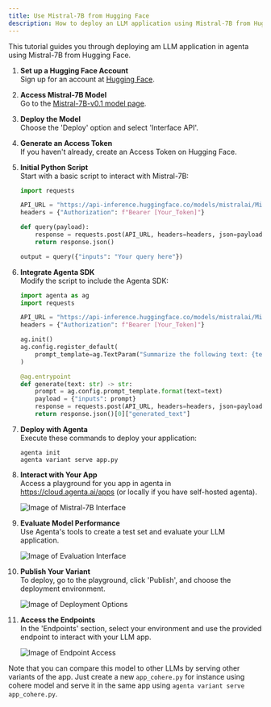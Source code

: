 ```yaml
---
title: Use Mistral-7B from Hugging Face
description: How to deploy an LLM application using Mistral-7B from Hugging Face'
---
```


This tutorial guides you through deploying am LLM application in agenta using Mistral-7B from Hugging Face.



1. **Set up a Hugging Face Account**  
   Sign up for an account at [Hugging Face](https://huggingface.co/).

2. **Access Mistral-7B Model**  
   Go to the [Mistral-7B-v0.1 model page](https://huggingface.co/mistralai/Mistral-7B-v0.1?text=My+name+is+Thomas+and+my+main).

3. **Deploy the Model**  
   Choose the 'Deploy' option and select 'Interface API'.

4. **Generate an Access Token**  
   If you haven't already, create an Access Token on Hugging Face.

5. **Initial Python Script**  
   Start with a basic script to interact with Mistral-7B:

   ```python
   import requests

   API_URL = "https://api-inference.huggingface.co/models/mistralai/Mistral-7B-v0.1"
   headers = {"Authorization": f"Bearer [Your_Token]"}

   def query(payload):
       response = requests.post(API_URL, headers=headers, json=payload)
       return response.json()

   output = query({"inputs": "Your query here"})
   ```

6. **Integrate Agenta SDK**  
   Modify the script to include the Agenta SDK:

   ```python
   import agenta as ag
   import requests

   API_URL = "https://api-inference.huggingface.co/models/mistralai/Mistral-7B-v0.1"
   headers = {"Authorization": f"Bearer [Your_Token]"}

   ag.init()
   ag.config.register_default(
       prompt_template=ag.TextParam("Summarize the following text: {text}")
   )

   @ag.entrypoint
   def generate(text: str) -> str:
       prompt = ag.config.prompt_template.format(text=text)
       payload = {"inputs": prompt}
       response = requests.post(API_URL, headers=headers, json=payload)
       return response.json()[0]["generated_text"]
   ```

7. **Deploy with Agenta**  
   Execute these commands to deploy your application:
   ```
   agenta init
   agenta variant serve app.py
   ```

8. **Interact with Your App**  
   Access a playground for you app in agenta in https://cloud.agenta.ai/apps (or locally if you have self-hosted agenta).

   ![Image of Mistral-7B Interface](/img/tutorial-deploy-mistral-model/playground_mistral.png)

9. **Evaluate Model Performance**  
   Use Agenta's tools to create a test set and evaluate your LLM application.

   ![Image of Evaluation Interface](/img/tutorial-deploy-mistral-model/evaluation_mistral.png)

10. **Publish Your Variant**  
    To deploy, go to the playground, click 'Publish', and choose the deployment environment.

    ![Image of Deployment Options](/img/tutorial-deploy-mistral-model/deploy_dev_mistral.png)

11. **Access the Endpoints**  
    In the 'Endpoints' section, select your environment and use the provided endpoint to interact with your LLM app.

    ![Image of Endpoint Access](/img/tutorial-deploy-mistral-model/endpoint_mistral.png)

Note that you can compare this model to other LLMs by serving other variants of the app. Just create a new `app_cohere.py` for instance using cohere model and serve it in the same app using `agenta variant serve app_cohere.py`.
